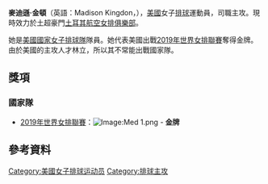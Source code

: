{{Infobox 排球選手
| name           = 麥迪遜·金頓<br/>Madison Kingdon
| image          = 
| image_size     = 
| caption        = 
| fullname       = Madison Kingdon Rishel
| nickname       = 
| nationality    = {{USA}}
| birth_date     = {{birth date and age|1993|4|20|mf=y}}                 
| birth_place    = {{USA}}[[鳳凰城|鳳凰城]]
| death_date     = 
| death_place    = 
| hometown       = 
| height         = {{height|m=1.81}}
| weight         = {{convert|73|kg|lb}}
| spike          = {{convert|310|cm}}
| block          = {{convert|310|cm}}
| college        = [[亞利桑那大學|亞利桑那大學]]
| position       = 主攻
| currentclub    = {{flagicon|TUR}} [[土耳其航空女排俱樂部|土耳其航空女排俱樂部]]
| currentnumber  = 9（俱樂部），9（國家隊）
| years1         = 2018－2019
| team1          = {{flagicon|CHN}} [[北京女排|北京汽車女子排球俱樂部]]
| years2         = 2019－
| team2          = {{flagicon|TUR}} [[土耳其航空女排俱樂部|土耳其航空女排俱樂部]]
| nationalyears  = 2016－
| nationalteam   = {{flagicon|USA}} [[美國國家女子排球隊|美國國家女子排球隊]]
| medaltemplates =
{{MedalSport | 女子[[排球|排球]]}}
{{MedalCountry|{{USA}}}}
{{MedalGold| [[2019年世界女排聯賽|2019年世界女排聯賽]] |[[2019年世界盃女子排球賽|團隊]]}}
| updated        = 2018年12月
}}

'''麥迪遜·金頓'''（英語：Madison Kingdon，{{bd|1993年|4月20日||}}），[[美國|美國]]女子[[排球|排球]]運動員，司職主攻。現時效力於土超豪門[[土耳其航空女排俱樂部|土耳其航空女排俱樂部]]。

她是[[美國國家女子排球隊|美國國家女子排球隊]]隊員。她代表美國出戰[[2019年世界女排聯賽|2019年世界女排聯賽]]奪得金牌。由於美國的主攻人才林立，所以其不常能出戰國家隊。

==獎項==
===國家隊===
*[[2019年世界女排聯賽|2019年世界女排聯賽]]：[[Image:Med_1.png|Image:Med 1.png]] - '''金牌'''

==參考資料==
{{Reflist}}

{{DEFAULTSORT:Sylla ,Miriam}}
[[Category:美國女子排球运动员|Category:美國女子排球运动员]]
[[Category:排球主攻|Category:排球主攻]]